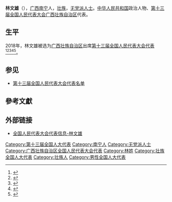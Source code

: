 {{Otheruses|林文雄|subject=中華人民共和國政治人物|other=同名或類似名的其它條目描述}}
{{Infobox person
|name=林文雄
|birth_date={{birth year and age|1969|3}}
|ancestor=[[广西|广西]][[南宁|南宁]]
|nationality={{PRC}}
|title=[[全国人大代表|全国人大代表]]
|ethnicity=[[壮族|壮族]]
|gender=男
|party=[[无党派人士|无党派人士]]
|website=[http://210.82.31.1:8084/delegate/viewDelegate.action?dbid=131962 全国人大代表数据库]
}}
'''林文雄'''（{{bd|1969年|3月}}），[[广西|广西]][[南宁|南宁]]人，[[壮族|壮族]]，[[无党派人士|无党派人士]]。[[中华人民共和国|中华人民共和国]]政治人物、[[第十三届全国人民代表大会|第十三届全国人民代表大会]][[广西壮族自治区|广西壮族自治区]]代表{{refnest|{{Cite web|url=http://210.82.31.1:8084/delegate/viewDelegate.action?dbid=131962|title=全国人民代表大会代表信息-林文雄|accessdate=2020-03-16|work=中国人大网}}}}。

==生平==
2018年，林文雄被选为[[广西壮族自治区|广西壮族自治区]]出席[[第十三届全国人民代表大会|第十三届全国人民代表大会]][[第十三届全国人民代表大会代表|代表]]<ref>{{Cite web|title=中华人民共和国第十三届全国人民代表大会代表名单|url=http://www.gov.cn/xinwen/2018-02/24/content_5268538.htm|accessdate=2020-03-16|work=中国政府网|archive-date=2020-02-28|archive-url=https://web.archive.org/web/20200228133636/http://www.gov.cn/xinwen/2018-02/24/content_5268538.htm|dead-url=no}}</ref><ref>{{Cite web|title=（受权发布）中华人民共和国第十三届全国人民代表大会代表名单-中新网|url=http://www.chinanews.com/gn/2018/02-25/8453959.shtml|accessdate=2021-02-19|work=[[中国新闻网|中国新闻网]]|archive-date=2018-02-27|archive-url=https://web.archive.org/web/20180227031724/http://www.chinanews.com/gn/2018/02-25/8453959.shtml|dead-url=no}}</ref><ref>{{cite web | title=中华人民共和国第十三届全国人民代表大会代表名单 | website=[[光明网_(中国)|光明网]] | date=2018-02-25 | url=https://news.gmw.cn/2018-02/25/content_27792557.htm | language=zh | access-date=2021-02-19 | archive-date=2021-10-19 | archive-url=https://web.archive.org/web/20211019124618/https://news.gmw.cn/2018-02/25/content_27792557.htm | dead-url=no }}</ref><ref>{{cite web | title=第十三届全国人民代表大会代表名单（2980名） | website=[[澎湃新闻|澎湃新闻]]-The Paper | url=https://www.thepaper.cn/newsDetail_forward_2008905 | language=zh | access-date=2021-02-19 | archive-date=2018-03-23 | archive-url=https://web.archive.org/web/20180323190049/https://www.thepaper.cn/newsDetail_forward_2008905 | dead-url=no }}</ref><ref>{{cite web | title=中华人民共和国第十三届全国人民代表大会代表名单 | website=[[中国网|中国网]] | date=2018-02-25 | url=http://news.china.com.cn/2018-02/25/content_50599587.htm | language=zh | access-date=2021-02-19 | archive-date=2021-02-21 | archive-url=https://web.archive.org/web/20210221201146/http://news.china.com.cn/2018-02/25/content_50599587.htm | dead-url=no }}</ref>。

==参见==
* [[第十三届全国人民代表大会代表名单|第十三届全国人民代表大会代表名单]]

==參考文獻==
{{reflist}}

==外部链接==
{{Portal|中国|政治}}
* [http://210.82.31.1:8084/delegate/viewDelegate.action?dbid=131962 全国人民代表大会代表信息-林文雄]

[[Category:第十三届全国人大代表|Category:第十三届全国人大代表]]
[[Category:南宁人|Category:南宁人]]
[[Category:无党派人士|Category:无党派人士]]
[[Category:广西壮族自治区全国人民代表大会代表|Category:广西壮族自治区全国人民代表大会代表]]
[[Category:林姓|Category:林姓]]
[[Category:壮族全国人大代表|Category:壮族全国人大代表]]
[[Category:壮族人|Category:壮族人]]
[[Category:男性全国人大代表|Category:男性全国人大代表]]


{{中国政治人物小作品}}